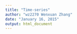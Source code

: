 ```yaml
---
title: "Time-series"
author: "wz2270 Wenxuan Zhang"
date: "January 16, 2015"
output: html_document
---
```


```r

```
